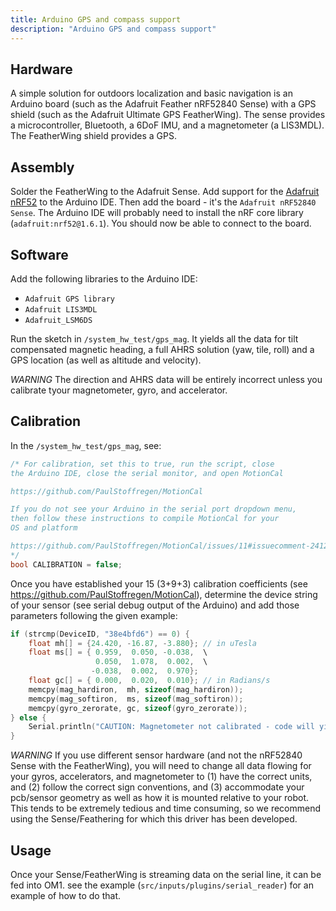 ```yaml
---
title: Arduino GPS and compass support
description: "Arduino GPS and compass support"
---
```


## Hardware

A simple solution for outdoors localization and basic navigation is an Arduino board (such as the Adafruit Feather nRF52840 Sense) with a GPS shield (such as the Adafruit Ultimate GPS FeatherWing). The sense provides a microcontroller, Bluetooth, a 6DoF IMU, and a magnetometer (a LIS3MDL). The FeatherWing shield provides a GPS.

## Assembly

Solder the FeatherWing to the Adafruit Sense. Add support for the [Adafruit nRF52](https://learn.adafruit.com/adafruit-circuit-playground-bluefruit/arduino-support-setup) to the Arduino IDE. Then add the board - it's the `Adafruit nRF52840 Sense`. The Arduino IDE will probably need to install the nRF core library (`adafruit:nrf52@1.6.1`). You should now be able to connect to the board.  

## Software

Add the following libraries to the Arduino IDE:

* `Adafruit GPS library`
* `Adafruit LIS3MDL`
* `Adafruit_LSM6DS`

Run the sketch in `/system_hw_test/gps_mag`. It yields all the data for tilt compensated magnetic heading, a full AHRS solution (yaw, tile, roll) and a GPS location (as well as altitude and velocity). 

*WARNING* The direction and AHRS data will be entirely incorrect unless you calibrate tyour magnetometer, gyro, and accelerator.

## Calibration

In the `/system_hw_test/gps_mag`, see:

```c
/* For calibration, set this to true, run the script, close
the Arduino IDE, close the serial monitor, and open MotionCal

https://github.com/PaulStoffregen/MotionCal

If you do not see your Arduino in the serial port dropdown menu,
then follow these instructions to compile MotionCal for your 
OS and platform

https://github.com/PaulStoffregen/MotionCal/issues/11#issuecomment-2412937251
*/
bool CALIBRATION = false;
```

Once you have established your 15 (3+9+3) calibration coefficients (see https://github.com/PaulStoffregen/MotionCal), determine the device string of your sensor (see serial debug output of the Arduino) and add those parameters following the given example:

```c
if (strcmp(DeviceID, "38e4bfd6") == 0) {
	float mh[] = {24.420, -16.87, -3.880}; // in uTesla
	float ms[] = { 0.959,  0.050, -0.038,  \
	               0.050,  1.078,  0.002,  \
	              -0.038,  0.002,  0.970}; 
	float gc[] = { 0.000,  0.020,  0.010}; // in Radians/s
	memcpy(mag_hardiron,  mh, sizeof(mag_hardiron));
	memcpy(mag_softiron,  ms, sizeof(mag_softiron));
	memcpy(gyro_zerorate, gc, sizeof(gyro_zerorate));
} else {
	Serial.println("CAUTION: Magnetometer not calibrated - code will yield garbage - please calibrate your Magnetometer and IMU");
}
```

*WARNING* If you use different sensor hardware (and not the nRF52840 Sense with the FeatherWing), you will need to change all data flowing for your gyros, accelerators, and magnetometer to (1) have the correct units, and (2) follow the correct sign conventions, and (3) accommodate your pcb/sensor geometry as well as how it is mounted relative to your robot. This tends to be extremely tedious and time consuming, so we recommend using the Sense/Feathering for which this driver has been developed.

## Usage

Once your Sense/FeatherWing is streaming data on the serial line, it can be fed into OM1. see the example (`src/inputs/plugins/serial_reader`) for an example of how to do that. 
